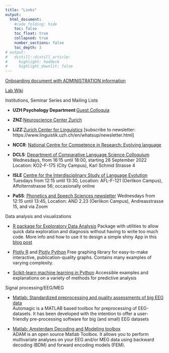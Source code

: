 ```yaml
---
title: "Links"
output:
  html_document:
    #code_folding: hide
    toc: false
    toc_float: true
    collapsed: true
    number_sections: false
    toc_depth: 3
# output: 
#   distill::distill_article:  
#     highlight: haddock
#     highlight_downlit: false
---
```


[Onboarding document with ADMINISTRATION information](https://uzh.sharepoint.com/:w:/r/sites/AlexisHervais-Adelman/Shared%20Documents/Admin/Lab%20Documentation.docx?d=w2a8ce93092ad4c468f1be525a0d2fa8a&csf=1&web=1&e=aFgyht)

[Lab Wiki](<https://github.com/Neuroling/neuroling.github.io/wiki>)


Institutions, Seminar Series and Mailing Lists

- **UZH Psychology Department**:[Guest Colloquia](https://www.psychologie.uzh.ch/de/institut/aktuell/gaestekoll.html)

- **ZNZ**:[Neuroscience Center Zurich](https://www.neuroscience.uzh.ch/en/news.html) 

- **LiZZ**:[Zurich Center for Linguistics](https://www.linguistik.uzh.ch/en.html) [subscribe to newsletter: https://www.linguistik.uzh.ch/en/whatsup/newsletter.html]

- **NCCR**: [National Centre for Competence in Research: Evolving language](https://evolvinglanguage.ch/news/)

- **DCLS**: [Department of Comparative Language Science Colloquium](https://www.comparativelinguistics.uzh.ch/en/colloquium.html)
Wednesdays, from 16:15 until 18:00, starting 28 September 2022
Location: KO2-F-175 (City Campus), Karl Schmid Strasse 4

- **ISLE** [Centre for the Interdisciplinary Study of Language Evolution](https://www.isle.uzh.ch/en/colloquium.html)
Tuesdays from 12:15 until 13:30, 
Location: AFL-F-121 (Oerlikon Campus), Affolternstrasse 56; occasionally online

- **PaSS**: [Phonetics and Speech Sciences newsletter](https://lists.ifi.uzh.ch/listinfo/phonetics_news)
Wednesdays from 12:15 until 13:45, 
Location: AND 2.23 (Oerlikon Campus), Andreasstrasse 15, and via Zoom

 
Data analysis and visualizations 

-  [R package for Exploratory Data Analysis](https://github.com/rolkra/explore) Package with utilities to allow quick data exploration and diagnosis without having to write too much code. More info and how to use it to design a simple shiny App in this [blog post](https://www.r-bloggers.com/2022/09/explore-simplified-exploratory-data-analysis-eda-in-r/) 

- [Plotly R](https://plotly.com/r/) and [Plotly Python](https://plotly.com/python/) 
 Free graphing library for easy-to-make interactive, publication-quality graphs. Contains many examples of varying complexity.  

- [Scikit-learn machine learning in Python](https://scikit-learn.org/stable/index.html)
  Accessible examples and explanations on a variety of methods for predictive analysis
  
 
 Signal processing/EEG/MEG 

- [Matlab: Standardized preprocessing and quality assessments of big EEG data](https://github.com/methlabUZH/automagic)\
    Automagic is a MATLAB based toolbox for preprocessing of EEG-datasets. It has been developed with the intention to offer a user-friendly pre-processing software for big (and small) EEG datasets
    
- [Matlab: Amsterdam Decoding and Modeling toolbox](https://github.com/fahrenfort/ADAM)\
  ADAM is an open source Matlab Toolbox. It allows you to perform multivariate analyses on your EEG and/or MEG data using backward decoding (BDM) and forward encoding models (FEM).
